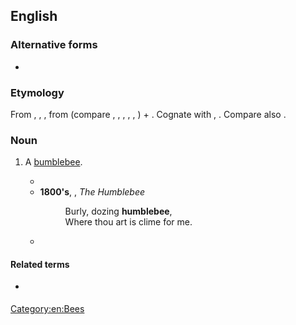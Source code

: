 {{also|humble-bee}}

==English==

===Alternative forms===
* {{l|en|humble-bee}}

===Etymology===
From {{inh|en|enm|humbul-be}}, {{m|enm|humbulbe}}, {{m|enm|hombul-be}}, from {{m|enm|*humbul|t=bumblebee}} (compare {{cog|fy|hommel|t=bumblebee}}, {{cog|nl|hommel|t=bumblebee}}, {{cog|nds-de|Hummel|t=bumblebee}}, {{cog|de|Hummel|t=bumblebee}}, {{cog|sv|humla|t=bumblebee}}, {{cog|no|humle|t=bumblebee}}) + {{m|enm|be|t=bee}}. Cognate with {{cog|nl|hommelbij|t=bumblebee}}, {{cog|da|humlebi|t=bumblebee}}. Compare also {{cog|en|humble|t=to hum}}.

===Noun===
{{en-noun}}

# {{lb|en|obsolete}} A [[bumblebee]].
#* {{RQ:Shakespeare Love's Labor's Lost|text=The fox, the ape, and the '''humble-bee''',<br>Were still at odds, being but three.}}
#* '''1800's''', {{w|Ralph Waldo Emerson}}, ''The Humblebee''
#*: Burly, dozing '''humblebee''',
#*: Where thou art is clime for me.
#* {{RQ:Darwin Origin of Species|text=Hence I have very little doubt, that if the whole genus of '''humble-bees''' became extinct or very rare in England, the heartsease and red clover would become very rare, or wholly disappear.}}

====Related terms====
* {{l|en|humble#Verb|t=to hum}} {{q|obsolete}}

[[Category:en:Bees]]